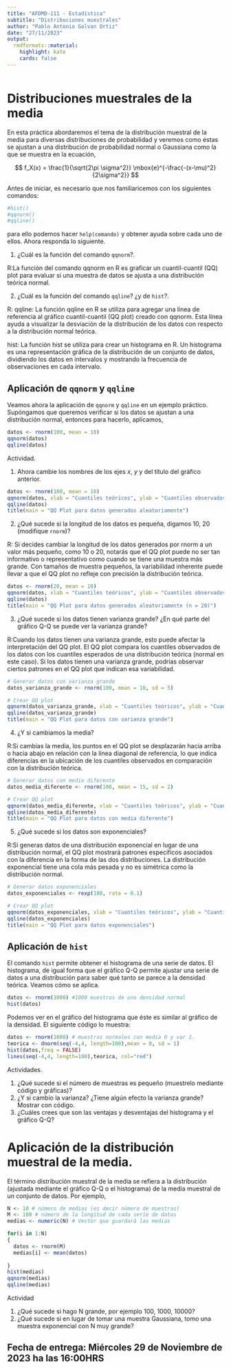---
title: "AFDMD-111 - Estadística"
subtitle: "Distribuciones muestrales"
author: "Pablo Antonio Galvan Ortiz"
date: "27/11/2023"
output:
  rmdformats::material:
    highlight: kate
    cards: false
---


```{r knitr_init, echo=FALSE, message=FALSE, warning=FALSE}

```



# Distribuciones muestrales de la media

En esta práctica  abordaremos el tema de la distribución muestral de la media para diversas distribuciones de probabilidad y veremos como éstas se ajustan a una distribución de probabilidad normal o Gaussiana como la que se muestra en la ecuación,

$$
f_X(x) = \frac{1}{\sqrt{2\pi \sigma^2}} \mbox{e}^{-\frac{-(x-\mu)^2}{2\sigma^2}}
$$

Antes de iniciar, es necesario que nos familiaricemos con los siguientes comandos:

```{r}
#hist()
#qqnorm()
#qqline()
```

para ello podemos hacer `help(comando)` y obtener ayuda sobre cada uno de ellos. Ahora responda lo siguiente.

1. ¿Cuál es la función del comando `qqnorm`?.

R:La función del comando qqnorm en R es graficar un cuantil-cuantil (QQ) plot para evaluar si una muestra de datos se ajusta a una distribución teórica normal.


2. ¿Cuál es la función del comando `qqline`? ¿y de `hist`?.

R:  qqline: La función qqline en R se utiliza para agregar una línea de referencia al gráfico cuantil-cuantil (QQ plot) creado con qqnorm. Esta línea ayuda a visualizar la desviación de la distribución de los datos con respecto a la distribución normal teórica.

hist: La función hist se utiliza para crear un histograma en R. Un histograma es una representación gráfica de la distribución de un conjunto de datos, dividiendo los datos en intervalos y mostrando la frecuencia de observaciones en cada intervalo.

## Aplicación de `qqnorm` y `qqline`

Veamos ahora la aplicación de `qqnorm` y `qqline` en un ejemplo práctico. Supóngamos que queremos verificar si los datos se ajustan a una distribución normal, entonces para hacerlo, aplicamos,

```{r}
datos <- rnorm(100, mean = 10)
qqnorm(datos)
qqline(datos)
```

Actividad.

1. Ahora cambie los nombres de los ejes $x$, $y$ y del título del gráfico anterior.
```{r}
datos <- rnorm(100, mean = 10)
qqnorm(datos, xlab = "Cuantiles teóricos", ylab = "Cuantiles observados")
qqline(datos)
title(main = "QQ Plot para datos generados aleatoriamente")

```
2. ¿Qué sucede si la longitud de los datos es pequeña, digamos 10, 20 (modifique `rnorm`)? 

R: Si decides cambiar la longitud de los datos generados por rnorm a un valor más pequeño, como 10 o 20, notarás que el QQ plot puede no ser tan informativo o representativo como cuando se tiene una muestra más grande. Con tamaños de muestra pequeños, la variabilidad inherente puede llevar a que el QQ plot no refleje con precisión la distribución teórica.
```{r}
datos <- rnorm(20, mean = 10)
qqnorm(datos, xlab = "Cuantiles teóricos", ylab = "Cuantiles observados")
qqline(datos)
title(main = "QQ Plot para datos generados aleatoriamente (n = 20)")

```

3. ¿Qué sucede si los datos tienen varianza grande? ¿En qué parte del gráfico Q-Q se puede ver la varianza grande?

R:Cuando los datos tienen una varianza grande, esto puede afectar la interpretación del QQ plot. El QQ plot compara los cuantiles observados de los datos con los cuantiles esperados de una distribución teórica (normal en este caso). Si los datos tienen una varianza grande, podrías observar ciertos patrones en el QQ plot que indican esa variabilidad.

```{r}
# Generar datos con varianza grande
datos_varianza_grande <- rnorm(100, mean = 10, sd = 5)

# Crear QQ plot
qqnorm(datos_varianza_grande, xlab = "Cuantiles teóricos", ylab = "Cuantiles observados")
qqline(datos_varianza_grande)
title(main = "QQ Plot para datos con varianza grande")

```


4. ¿Y si cambiamos la media?

R:Si cambias la media, los puntos en el QQ plot se desplazarán hacia arriba o hacia abajo en relación con la línea diagonal de referencia, lo que indica diferencias en la ubicación de los cuantiles observados en comparación con la distribución teórica.
```{r}
# Generar datos con media diferente
datos_media_diferente <- rnorm(100, mean = 15, sd = 2)

# Crear QQ plot
qqnorm(datos_media_diferente, xlab = "Cuantiles teóricos", ylab = "Cuantiles observados")
qqline(datos_media_diferente)
title(main = "QQ Plot para datos con media diferente")

```


5. ¿Qué sucede si los datos son exponenciales?

R:Si generas datos de una distribución exponencial en lugar de una distribución normal, el QQ plot mostrará patrones específicos asociados con la diferencia en la forma de las dos distribuciones. La distribución exponencial tiene una cola más pesada y no es simétrica como la distribución normal.

```{r}
# Generar datos exponenciales
datos_exponenciales <- rexp(100, rate = 0.1)

# Crear QQ plot
qqnorm(datos_exponenciales, xlab = "Cuantiles teóricos", ylab = "Cuantiles observados")
qqline(datos_exponenciales)
title(main = "QQ Plot para datos exponenciales")

```


## Aplicación de `hist`

El comando `hist` permite obtener el histograma de una serie de datos. El histograma, de igual forma que el gráfico Q-Q permite ajustar una serie de datos a una distribución para saber qué tanto se parece a la densidad teórica. Veamos cómo se aplica.



```{r}
datos <- rnorm(1000) #1000 muestras de una densidad normal
hist(datos)

```

Podemos ver en el gráfico del histograma que éste es similar al gráfico de la densidad. El siguiente código lo muestra:


```{r}
datos <- rnorm(1000) # muestras normales con media 0 y var 1.
teorica <- dnorm(seq(-4,4, length=100),mean = 0, sd = 1)
hist(datos,freq = FALSE)
lines(seq(-4,4, length=100),teorica, col="red")
```

Actividades.

1. ¿Qué sucede si el número de muestras es pequeño (muestrelo mediante código y gráficas)?
2. ¿Y si cambio la varianza? ¿Tiene algún efecto la varianza grande? Mostrar con código.
3. ¿Cuáles crees que son las ventajas y desventajas del histograma y el gráfico Q-Q?


# Aplicación de la distribución muestral de la media.

El término distribución muestral de la media se refiera a la distribución (ajustada mediante el gráfico Q-Q o el histograma) de la media muestral de un  conjunto de datos. Por ejemplo,

```{r}
N <- 10 # número de medias (es decir número de muestras)
M <- 100 # número de la longitud de cada serie de datos
medias <- numeric(N) # Vector que guardará las medias

for(i in 1:N)
{
  datos <- rnorm(M)
  medias[i] <- mean(datos)
  
}
hist(medias)
qqnorm(medias)
qqline(medias)
```


Actividad

1. ¿Qué sucede si hago N grande, por ejemplo 100, 1000, 10000?
2. ¿Qué sucede si en lugar de tomar una muestra Gaussiana, tomo una muestra exponencial con N muy grande?



## Fecha de entrega: Miércoles 29 de Noviembre de 2023 ha las 16:00HRS 

